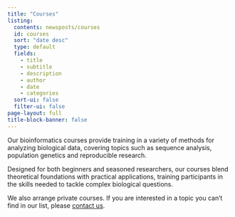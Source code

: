 ```yaml
---
title: "Courses"
listing:
  contents: newsposts/courses
  id: courses
  sort: "date desc"
  type: default
  fields: 
    - title
    - subtitle
    - description
    - author
    - date
    - categories
  sort-ui: false
  filter-ui: false
page-layout: full
title-block-banner: false
---
```


Our bioinformatics courses provide training in a variety of methods for analyzing biological data, covering topics such as sequence analysis, population genetics and reproducible research.

Designed for both beginners and seasoned researchers, our courses blend theoretical foundations with practical applications, training participants in the skills needed to tackle complex biological questions.

We also arrange private courses. If you are interested in a topic you can't find in our list, please [contact us](contact.qmd). 
<br>

::: {#courses}
:::